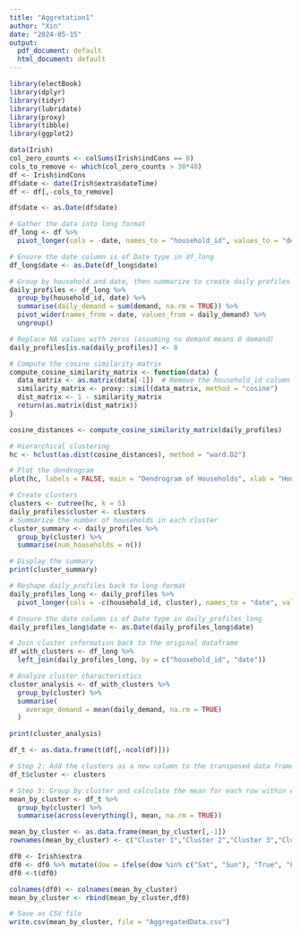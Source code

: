 ```yaml
---
title: "Aggretation1"
author: "Xin"
date: "2024-05-15"
output:
  pdf_document: default
  html_document: default
---
```

```r
library(electBook)
library(dplyr)
library(tidyr)
library(lubridate)
library(proxy)
library(tibble)
library(ggplot2)
```


```r
data(Irish)
col_zero_counts <- colSums(Irish$indCons == 0)
cols_to_remove <- which(col_zero_counts > 30*48)
df <- Irish$indCons
df$date <- date(Irish$extra$dateTime)
df <- df[,-cols_to_remove]
```

```r
df$date <- as.Date(df$date)

# Gather the data into long format
df_long <- df %>%
  pivot_longer(cols = -date, names_to = "household_id", values_to = "demand")

# Ensure the date column is of Date type in df_long
df_long$date <- as.Date(df_long$date)

# Group by household and date, then summarize to create daily profiles
daily_profiles <- df_long %>%
  group_by(household_id, date) %>%
  summarise(daily_demand = sum(demand, na.rm = TRUE)) %>%
  pivot_wider(names_from = date, values_from = daily_demand) %>%
  ungroup()

# Replace NA values with zeros (assuming no demand means 0 demand)
daily_profiles[is.na(daily_profiles)] <- 0

# Compute the cosine similarity matrix
compute_cosine_similarity_matrix <- function(data) {
  data_matrix <- as.matrix(data[-1])  # Remove the household_id column
  similarity_matrix <- proxy::simil(data_matrix, method = "cosine")
  dist_matrix <- 1 - similarity_matrix
  return(as.matrix(dist_matrix))
}

cosine_distances <- compute_cosine_similarity_matrix(daily_profiles)

# Hierarchical clustering
hc <- hclust(as.dist(cosine_distances), method = "ward.D2")

# Plot the dendrogram
plot(hc, labels = FALSE, main = "Dendrogram of Households", xlab = "Households", ylab = "Height")
```

```r
# Create clusters
clusters <- cutree(hc, k = 5)
daily_profiles$cluster <- clusters
# Summarize the number of households in each cluster
cluster_summary <- daily_profiles %>%
  group_by(cluster) %>%
  summarise(num_households = n())

# Display the summary
print(cluster_summary)

# Reshape daily_profiles back to long format
daily_profiles_long <- daily_profiles %>%
  pivot_longer(cols = -c(household_id, cluster), names_to = "date", values_to = "daily_demand")

# Ensure the date column is of Date type in daily_profiles_long
daily_profiles_long$date <- as.Date(daily_profiles_long$date)

# Join cluster information back to the original dataframe
df_with_clusters <- df_long %>%
  left_join(daily_profiles_long, by = c("household_id", "date"))

# Analyze cluster characteristics
cluster_analysis <- df_with_clusters %>%
  group_by(cluster) %>%
  summarise(
    average_demand = mean(daily_demand, na.rm = TRUE)
  )

print(cluster_analysis)


```


```r
df_t <- as.data.frame(t(df[,-ncol(df)]))

# Step 2: Add the clusters as a new column to the transposed data frame
df_t$cluster <- clusters

# Step 3: Group by cluster and calculate the mean for each row within each cluster
mean_by_cluster <- df_t %>%
  group_by(cluster) %>%
  summarise(across(everything(), mean, na.rm = TRUE))

mean_by_cluster <- as.data.frame(mean_by_cluster[,-1])
rownames(mean_by_cluster) <- c("Cluster 1","Cluster 2","Cluster 3","Cluster 4","Cluster 5")
```

```r
df0 <- Irish$extra
df0 <- df0 %>% mutate(dow = ifelse(dow %in% c("Sat", "Sun"), "True", "False")) %>% select(-c(holy,time,dateTime))%>%rename(weekend = dow)
df0 <-t(df0)
```

```r
colnames(df0) <- colnames(mean_by_cluster)
mean_by_cluster <- rbind(mean_by_cluster,df0)
```

```r
# Save as CSV file
write.csv(mean_by_cluster, file = "AggregatedData.csv")
```

```r

```



